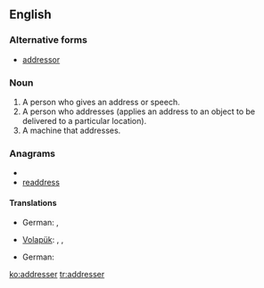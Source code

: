 ==English==

===Alternative forms===
* [[addressor]]

===Noun===
{{en-noun}}

# A person who gives an address or speech.
# A person who addresses (applies an address to an object to be delivered to a particular location).
# A machine that addresses.

===Anagrams===
* {{alphagram|addeerrss}}
* [[readdress#English|readdress]]

====Translations====
{{rfc-level|Translations at L4+ not in L3 POS section|lang=en}}
{{trans-top|a person who gives an address or speech}}
{{trans-mid}}
{{trans-bottom}}

{{trans-top|a person who addresses}}
* German: {{t|de|Versender|m}}, {{t|de|Versenderin|f}}
{{trans-mid}}
* [[Volapük]]: {{qualifier|male or female}} {{t|vo|ladetan}}, {{qualifier|male}} {{t|vo|hiladetan}}, {{qualifier|female}} {{t|vo|jiladetan}}
{{trans-bottom}}

{{trans-top|a machine that addresses}}
* German: {{t|de|Adressiermaschine|f}}
{{trans-mid}}
{{trans-bottom}}

[[ko:addresser]]
[[tr:addresser]]